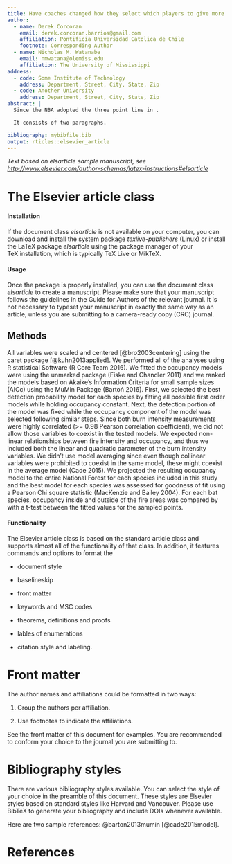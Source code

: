 ```yaml
---
title: Have coaches changed how they select which players to give more minutes to?
author:
  - name: Derek Corcoran
    email: derek.corcoran.barrios@gmail.com
    affiliation: Pontificia Universidad Catolica de Chile
    footnote: Corresponding Author
  - name: Nicholas M. Watanabe
    email: nmwatana@olemiss.edu
    affiliation: The University of Mississippi 
address:
  - code: Some Institute of Technology
    address: Department, Street, City, State, Zip
  - code: Another University
    address: Department, Street, City, State, Zip
abstract: |
  Since the NBA adopted the three point line in .

  It consists of two paragraphs.

bibliography: mybibfile.bib
output: rticles::elsevier_article
---
```


_Text based on elsarticle sample manuscript, see [http://www.elsevier.com/author-schemas/latex-instructions#elsarticle](http://www.elsevier.com/author-schemas/latex-instructions#elsarticle)_


The Elsevier article class
==========================

#### Installation

If the document class *elsarticle* is not available on your computer,
you can download and install the system package *texlive-publishers*
(Linux) or install the LaTeX package *elsarticle* using the package
manager of your TeX installation, which is typically TeX Live or MikTeX.

#### Usage

Once the package is properly installed, you can use the document class
*elsarticle* to create a manuscript. Please make sure that your
manuscript follows the guidelines in the Guide for Authors of the
relevant journal. It is not necessary to typeset your manuscript in
exactly the same way as an article, unless you are submitting to a
camera-ready copy (CRC) journal.

## Methods

All variables were scaled and centered [@bro2003centering] using the caret package [@kuhn2013applied].
We performed all of the analyses using R statistical Software (R Core Team 2016). We fitted the occupancy models were using the unmarked package (Fiske and Chandler 2011) and we ranked the models based on Akaike’s Information Criteria for small sample sizes (AICc) using the MuMin Package (Bartoń 2016). First, we selected the best detection probability model for each species by fitting all possible first order models while holding occupancy constant. Next, the detection portion of the model was fixed while the occupancy component of the model was selected following similar steps. Since both burn intensity measurements were highly correlated (>= 0.98 Pearson correlation coefficient), we did not allow those variables to coexist in the tested models. We expected non-linear relationships between fire intensity and occupancy, and thus we included both the linear and quadratic parameter of the burn intensity variables. We didn’t use model averaging since even though collinear variables were prohibited to coexist in the same model, these might coexist in the average model (Cade 2015). We projected the resulting occupancy model to the entire National Forest for each species included in this study and the best model for each species was assessed for goodness of fit using a Pearson Chi square statistic (MacKenzie and Bailey 2004). For each bat species, occupancy inside and outside of the fire areas was compared by with a t-test between the fitted values for the sampled points.

#### Functionality

The Elsevier article class is based on the standard article class and
supports almost all of the functionality of that class. In addition, it
features commands and options to format the

-   document style

-   baselineskip

-   front matter

-   keywords and MSC codes

-   theorems, definitions and proofs

-   lables of enumerations

-   citation style and labeling.

Front matter
============

The author names and affiliations could be formatted in two ways:

(1) Group the authors per affiliation.

(2) Use footnotes to indicate the affiliations.

See the front matter of this document for examples. You are recommended
to conform your choice to the journal you are submitting to.

Bibliography styles
===================

There are various bibliography styles available. You can select the
style of your choice in the preamble of this document. These styles are
Elsevier styles based on standard styles like Harvard and Vancouver.
Please use BibTeX to generate your bibliography and include DOIs
whenever available.

Here are two sample references: @barton2013mumin [@cade2015model].

References {#references .unnumbered}
==========
